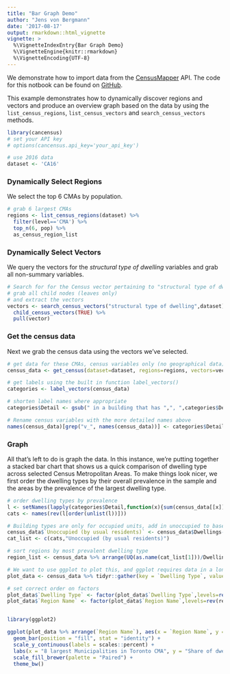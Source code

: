 ```yaml
---
title: "Bar Graph Demo"
author: "Jens von Bergmann"
date: '2017-08-17'
output: rmarkdown::html_vignette
vignette: >
  %\VignetteIndexEntry{Bar Graph Demo}
  %\VignetteEngine{knitr::rmarkdown}
  %\VignetteEncoding{UTF-8}
---
```


We demonstrate how to import data from the [CensusMapper](https://CensusMapper.ca) API. The code for this notbook can be found on [GitHub](https://github.com/mountainMath/cancensus).

This example demonstrates how to dynamically discover regions and vectors and produce an overview graph based on the data by using the `list_census_regions`, `list_census_vectors` and `search_census_vectors` methods.

```r
library(cancensus)
# set your API key
# options(cancensus.api_key='your_api_key')

# use 2016 data
dataset <- 'CA16'
```

### Dynamically Select Regions

We select the top 6 CMAs by population.
```r
# grab 6 largest CMAs
regions <- list_census_regions(dataset) %>% 
  filter(level=='CMA') %>% 
  top_n(6, pop) %>%
  as_census_region_list
```

### Dynamically Select Vectors

We query the vectors for the *structural type of dwelling* variables and grab all non-summary variables.
```r
# Search for for the Census vector pertaining to "structural type of dwelling",
# grab all child nodes (leaves only)
# and extract the vectors
vectors <- search_census_vectors("structural type of dwelling",dataset) %>%
  child_census_vectors(TRUE) %>% 
  pull(vector)
```


### Get the census data

Next we grab the census data using the vectors we've selected. 

```r
# get data for these CMAs, census variables only (no geographical data)
census_data <- get_census(dataset=dataset, regions=regions, vectors=vectors, level='Regions',geo_format=NA,labels='short')

# get labels using the built in function label_vectors()
categories <- label_vectors(census_data)

# shorten label names where appropriate
categories$Detail <- gsub(" in a building that has ",", ",categories$Detail)

# Rename census variables with the more detailed names above
names(census_data)[grep("v_", names(census_data))] <- categories$Detail
```


### Graph

All that's left to do is graph the data. In this instance, we're putting together a stacked bar chart that shows us a quick comparison of dwelling type across selected Census Metropolitan Areas. To make things look nicer, we first order the dwelling types by their overall prevalence in the sample and the areas by the prevalence of the largest dwelling type.

```r
# order dwelling types by prevalence
l <- setNames(lapply(categories$Detail,function(x){sum(census_data[[x]]/census_data$Dwellings)}),categories$Detail)
cats <- names(rev(l[order(unlist(l))]))

# Building types are only for occupied units, add in unoccupied to base out of all dwellings
census_data$`Unoccupied (by usual residents)` <- census_data$Dwellings-census_data$Households
cat_list <- c(cats,"Unoccupied (by usual residents)")

# sort regions by most prevalent dwelling type
region_list <- census_data %>% arrange(UQ(as.name(cat_list[1]))/Dwellings) %>% pull("Region Name")
```


```r

# We want to use ggplot to plot this, and ggplot requires data in a long format. Reshape and gather data using tidyr::gather
plot_data <- census_data %>% tidyr::gather(key = `Dwelling Type`, value = Count, cat_list)

# set correct order on factors 
plot_data$`Dwelling Type` <- factor(plot_data$`Dwelling Type`,levels=rev(cat_list), ordered = TRUE) 
plot_data$`Region Name` <- factor(plot_data$`Region Name`,levels=rev(region_list), ordered=TRUE)


library(ggplot2)

ggplot(plot_data %>% arrange(`Region Name`), aes(x = `Region Name`, y = Count, group = `Dwelling Type`, fill = `Dwelling Type`)) +
  geom_bar(position = "fill", stat = "identity") +
  scale_y_continuous(labels = scales::percent) + 
  labs(x = "8 largest Municipalities in Toronto CMA", y = "Share of dwelling units (%)", title="Dwellings by Structural Type of Dwelling",caption="Canada Census 2016 via cancensus & censusmapper.ca") +
  scale_fill_brewer(palette = "Paired") +
  theme_bw()
```
